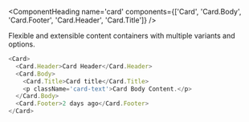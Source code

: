 <ComponentHeading
  name='card'
  components={['Card', 'Card.Body', 'Card.Footer', 'Card.Header', 'Card.Title']}
/>

<Text variant='lead'>
  Flexible and extensible content containers with multiple variants and options.
</Text>

```javascript
<Card>
  <Card.Header>Card Header</Card.Header>
  <Card.Body>
    <Card.Title>Card title</Card.Title>
    <p className='card-text'>Card Body Content.</p>
  </Card.Body>
  <Card.Footer>2 days ago</Card.Footer>
</Card>
```
